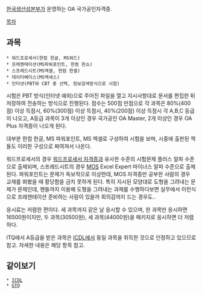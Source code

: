 [[한국생산성본부]]가 운영하는 OA 국가공인자격증. 

[[목차]]

== 과목 ==
 * 워드프로세서(한컴 한글, MS워드)
 * 프레젠테이션(MS파워포인트, 한컴 한쇼)
 * 스프레드시트(MS엑셀, 한컴 한셀)
 * 데이터베이스(MS엑세스)
 * 인터넷(PBT와 CBT 중 선택, 정보검색방식으로 시험)

시험은 PBT 방식(인터넷 예외)으로 주어진 파일을 열고 지시사항대로 문서를 편집한 뒤 저장하여 전송하는 방식으로 진행된다. 점수는 500점 만점으로 각 과목은 80%(400점) 이상 득점시, 60%(300점) 이상 득점시, 40%(200점) 이상 득점시 각 A,B,C 등급이 나오고, A등급 과목이 3개 이상인 경우 국가공인 OA Master, 2개 이상인 경우 OA Plus 자격증이 나오게 된다.

대부분 한컴 한글, MS 파워포인트, MS 엑셀로 구성하여 시험을 보며, 시중에 출판된 책들도 이러한 구성으로 짜여져서 나온다.

워드프로세서의 경우 [[워드프로세서 자격증]]과 유사한 수준의 시험문제 플러스 알파 수준으로 출제되며, 스프레드시트의 경우 [[MOS]] Excel Expert 마이너스 알파 수준으로 출제된다. 파워포인트는 문제가 독보적으로 이상한데, MOS 자격증만 공부한 사람의 경우 교재를 펴봤을 때 황당함을 금치 못하게 된다. 특히 지시된 모양대로 도형을 그려내는 문제가 문제인데, 핸들까지 이용해 도형을 그려내는 과제를 수행하다보면 실무에서 이런식으로 프레젠테이션 준비하는 사람이 있을까 회의감까지 드는 경우도..

응시료는 저렴한 편이다. 세 과목까지 같은 날 응시할 수 있으며, 한 과목만 응시하면 16500원이지만, 두 과목(30500원), 세 과목(44000원)을 패키지로 응시하면 더 저렴하다.

ITQ에서 A등급을 받은 과목은 [[ICDL]]에서 동일 과목을 취득한 것으로 인정하고 있으므로 참고. 자세한 내용은 해당 항목 참고.

== 같이보기 ==
 * [[ICDL]]
 * [[GTQ]]
